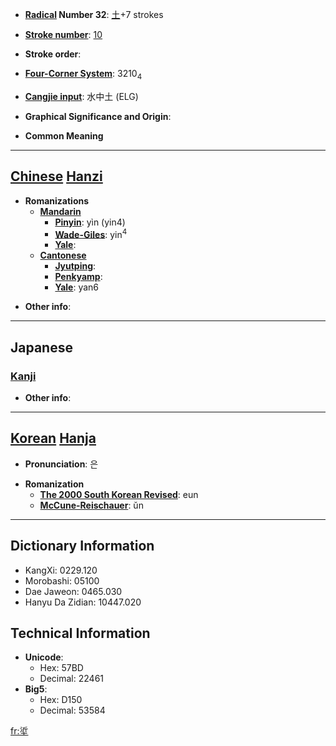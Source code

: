 * '''[[Wiktionary:Chinese radical index| Radical]] Number 32''': [[Wiktionary:Chinese radical index 土|土]]+7 strokes

* '''[[Wiktionary:Chinese total strokes index|Stroke number]]''': [[Wiktionary:Chinese total strokes index 10|10]]

* '''Stroke order''': 

* '''[[Wiktionary:Chinese four corner index|Four-Corner System]]''': 3210<sub>4</sub>

* '''[[Wiktionary:Chinese Cangjie index|Cangjie input]]''': 水中土 (ELG)

* '''Graphical Significance and Origin''': 

* '''Common Meaning'''

----

== [[Chinese]] [[Hanzi]] ==

* '''Romanizations'''
** '''[[Mandarin]]'''
*** '''[[Pinyin]]''': yìn (yin4)
*** '''[[Wade-Giles]]''': yin<sup>4</sup>
*** '''[[Yale]]''': 
** '''[[Cantonese]]'''
*** '''[[Jyutping]]''':
*** '''[[Penkyamp]]''': 
*** '''[[Yale]]''': yan6

* '''Other info''': 

----

==Japanese==
===[[Kanji]]===
{{kanji|on readings=[[ぎん]] (gin), [[ごん]] (gon)|kun readings=[[おり]] (ori), [[めぐる]] (meguru)}}

* '''Other info''':  

----

== [[Korean]] [[Hanja]] ==

* '''Pronunciation''': 은

* '''Romanization'''
** '''[[The 2000 South Korean Revised Romanization|The 2000 South Korean Revised]]''': eun
** '''[[McCune-Reischauer]]''': ŭn

----

== Dictionary Information ==

* KangXi: 0229.120
* Morobashi: 05100
* Dae Jaweon: 0465.030
* Hanyu Da Zidian: 10447.020

== Technical Information ==

* '''Unicode''':
** Hex: 57BD
** Decimal: 22461
* '''Big5''':
** Hex: D150
** Decimal: 53584

[[fr:垽]]